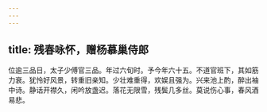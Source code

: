 ```yaml
---
---
---
```

title: 残春咏怀，赠杨慕巢侍郎
---



位逾三品日，太子少傅官三品。年过六旬时。予今年六十五。不道官班下，其如筋力衰。犹怜好风景，转重旧亲知。少壮难重得，欢娱且强为。兴来池上酌，醉出袖中诗。静话开襟久，闲吟放盏迟。落花无限雪，残鬓几多丝。莫说伤心事，春风酒易悲。
